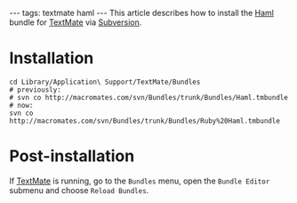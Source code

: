 ---
tags: textmate haml
---
This article describes how to install the [[Haml]] bundle for [[TextMate]] via [[Subversion]].

= Installation =

<pre>cd Library/Application\ Support/TextMate/Bundles
# previously:
# svn co http://macromates.com/svn/Bundles/trunk/Bundles/Haml.tmbundle
# now:
svn co http://macromates.com/svn/Bundles/trunk/Bundles/Ruby%20Haml.tmbundle</pre>

= Post-installation =

If [[TextMate]] is running, go to the <tt>Bundles</tt> menu, open the <tt>Bundle Editor</tt> submenu and choose <tt>Reload Bundles</tt>.
